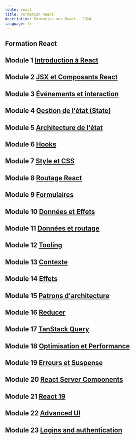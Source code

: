 ```yaml
---
route: react
title: Formation React
description: Formation sur React - 2024
language: fr
---
```


## <span className="display-2" >Formation React</span>

## Module 1 [Introduction à React](React/1-fundamentals)

## Module 2 [JSX et Composants React](React/2-components)

## Module 3 [Événements et interaction](React/3-events)

## Module 4 [Gestion de l'état (State)](React/4-state)

## Module 5 [Architecture de l'état](React/5-advanced-state)

## Module 6 [Hooks](React/6-hooks)

## Module 7 [Style et CSS](React/7-styles)

## Module 8 [Routage React](React/8-react-router)

## Module 9 [Formulaires](React/9-forms)

## Module 10 [Données et Effets](React/10-data)

## Module 11 [Données et routage](React/11-data-router)

## Module 12 [Tooling](React/12-tooling)

## Module 13 [Contexte](React/13-context)

## Module 14 [Effets](React/14-effects)

## Module 15 [Patrons d'architecture](React/15-patterns)

## Module 16 [Reducer](React/16-reducer)

## Module 17 [TanStack Query](React/17-tanstack)

## Module 18 [Optimisation et Performance](React/18-optimize)

## Module 19 [Erreurs et Suspense](React/19-suspense)

## Module 20 [React Server Components](React/20-rsc)

## Module 21 [React 19](React/21-react19)

## Module 22 [Advanced UI](React/22-ui)

## Module 23 [Logins and authentication](React/23-auth)
